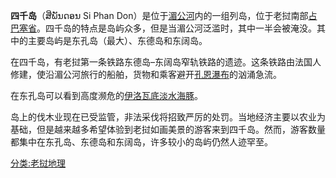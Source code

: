 {{unreferenced|time=2013-07-12T05:21:42+00:00}}
'''四千岛'''（ສີ່ພັນດອນ Si Phan Don）是位于[[湄公河|湄公河]]内的一组列岛，位于老挝南部[[占巴塞省|占巴塞省]]。四千岛的特点是岛屿众多，但是当湄公河泛滥时，其中一半会被淹没。其中的主要岛屿是东孔岛（最大）、东德岛和东阔岛。

在四千岛，有老挝第一条铁路东德岛–东阔岛窄轨铁路的遗迹。这条铁路由法国人修建，使沿湄公河旅行的船舶，货物和乘客避开[[孔恩瀑布|孔恩瀑布]]的汹涌急流。

在东孔岛可以看到高度濒危的[[短吻海豚|伊洛瓦底淡水海豚]]。

岛上的伐木业现在已受监管，非法采伐将招致严厉的处罚。当地经济主要以农业为基础，但是越来越多希望体验到老挝如画美景的游客来到四千岛。然而，游客数量都集中在东孔岛、东德岛和东阔岛，许多较小的岛屿仍然人迹罕至。

[[分类:老挝地理|分类:老挝地理]]